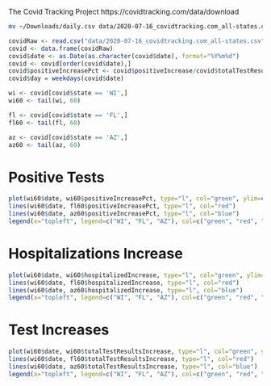 The Covid Tracking Project https://covidtracking.com/data/download

```bash
mv ~/Downloads/daily.csv data/2020-07-16_covidtracking.com_all-states.csv
```

```r
covidRaw <- read.csv("data/2020-07-16_covidtracking.com_all-states.csv")
covid <- data.frame(covidRaw)
covid$date <- as.Date(as.character(covid$date), format="%Y%m%d")
covid <- covid[order(covid$date),]
covid$positiveIncreasePct <- covid$positiveIncrease/covid$totalTestResultsIncrease
covid$day = weekdays(covid$date)

wi <- covid[covid$state == 'WI',]
wi60 <- tail(wi, 60)

fl <- covid[covid$state == 'FL',]
fl60 <- tail(fl, 60)

az <- covid[covid$state == 'AZ',]
az60 <- tail(az, 60)
```

# Positive Tests
```r
plot(wi60$date, wi60$positiveIncreasePct, type="l", col="green", ylim=c(0, 0.45), xlab="Dates", ylab="Hospitalizations")
lines(wi60$date, fl60$positiveIncreasePct, type="l", col="red")
lines(wi60$date, az60$positiveIncreasePct, type="l", col="blue")
legend(x="topleft", legend=c("WI", "FL", "AZ"), col=c("green", "red", "blue"), lty=1)
```

# Hospitalizations Increase
```r
plot(wi60$date, wi60$hospitalizedIncrease, type="l", col="green", ylim=c(0, 500), xlab="Dates", ylab="Hospitalizations")
lines(wi60$date, fl60$hospitalizedIncrease, type="l", col="red")
lines(wi60$date, az60$hospitalizedIncrease, type="l", col="blue")
legend(x="topleft", legend=c("WI", "FL", "AZ"), col=c("green", "red", "blue"), lty=1)
```


# Test Increases
```r
plot(wi60$date, wi60$totalTestResultsIncrease, type="l", col="green", ylim=c(0, 100000), xlab="Dates", ylab="Hospitalizations")
lines(wi60$date, fl60$totalTestResultsIncrease, type="l", col="red")
lines(wi60$date, az60$totalTestResultsIncrease, type="l", col="blue")
legend(x="topleft", legend=c("WI", "FL", "AZ"), col=c("green", "red", "blue"), lty=1)
```
